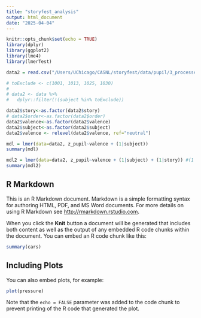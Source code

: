 ```yaml
---
title: "storyfest_analysis"
output: html_document
date: "2025-04-04"
---
```


```r
knitr::opts_chunk$set(echo = TRUE)
library(dplyr)
library(ggplot2)
library(lme4)
library(lmerTest)
```

```r
data2 = read.csv("/Users/UChicago/CASNL/storyfest/data/pupil/3_processed/8_stack_df/encoding/stacked_events.csv")

# toExclude <- c(1001, 1013, 1025, 1030)
# 
# data2 <- data %>%
#   dplyr::filter(!(subject %in% toExclude))

data2$story<-as.factor(data2$story)
# data2$order<-as.factor(data2$order)
data2$valence<-as.factor(data2$valence)
data2$subject<-as.factor(data2$subject)
data2$valence <- relevel(data2$valence, ref="neutral") 

mdl = lmer(data=data2, z_pupil~valence + (1|subject))
summary(mdl)

mdl2 = lmer(data=data2, z_pupil~valence + (1|subject) + (1|story)) #(1|event)
summary(mdl2)
```
## R Markdown

This is an R Markdown document. Markdown is a simple formatting syntax for authoring HTML, PDF, and MS Word documents. For more details on using R Markdown see <http://rmarkdown.rstudio.com>.

When you click the **Knit** button a document will be generated that includes both content as well as the output of any embedded R code chunks within the document. You can embed an R code chunk like this:

```r
summary(cars)
```

## Including Plots

You can also embed plots, for example:

```r
plot(pressure)
```

Note that the `echo = FALSE` parameter was added to the code chunk to prevent printing of the R code that generated the plot.
